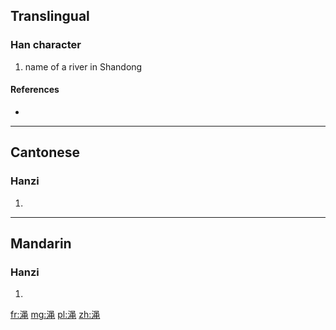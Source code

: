 {{also|澠}}
==Translingual==

===Han character===
{{Han char|rn=85|rad=水|as=08|sn=11|four=|canj=水口中山 (ERLU)}}

# name of a river in Shandong

====References====
* {{Han ref|kx=0633.371|hdz=31650.040|uh=6E11|ud=28177}}

----

==Cantonese==

===Hanzi===
{{yue-hanzi|jyut=|y=man5, sing4|tra=澠}}

# {{defn|lang=yue|sort=水08}}

----

==Mandarin==

===Hanzi===
{{cmn-hanzi|tra=澠|pin=[[miǎn]] ([[mian3]]), [[mǐn]] ([[min3]]), [[shéng]] ([[sheng2]])|wg=mien<sup>3</sup>, min<sup>3</sup>, sheng<sup>2</sup>}}

# {{defn|lang=cmn|sort=水08}}

[[fr:渑]]
[[mg:渑]]
[[pl:渑]]
[[zh:渑]]